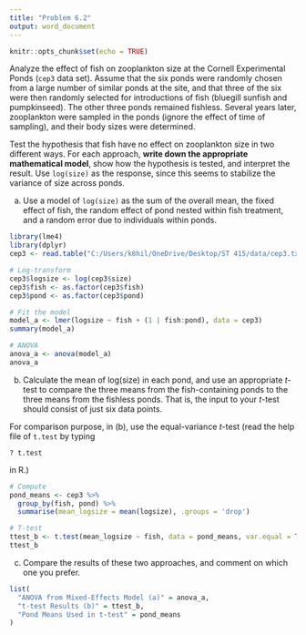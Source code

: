 ---
title: "Problem 6.2"
output: word_document
---

```{r setup, include=FALSE}
knitr::opts_chunk$set(echo = TRUE)
```

Analyze the effect of fish on zooplankton size at the Cornell Experimental Ponds
(`cep3` data set). Assume that the six ponds were randomly chosen from a large
number of similar ponds at the site, and that three of the six were then
randomly selected for introductions of fish (bluegill sunfish and pumpkinseed).
The other three ponds remained fishless. Several years later, zooplankton were
sampled in the ponds (ignore the effect of time of sampling), and their body
sizes were determined.

Test the hypothesis that fish have no effect on zooplankton size in two
different ways. For each approach, **write down the appropriate mathematical
model**, show how the hypothesis is tested, and interpret the result. Use
`log(size)` as the response, since this seems to stabilize the variance of size
across ponds.


(a)  Use a model of `log(size)` as the sum of the overall mean, the fixed effect of fish,
the random effect of pond nested within fish treatment, and a random error due to
individuals within ponds.

```{r}
library(lme4)
library(dplyr)
cep3 <- read.table("C:/Users/k8hil/OneDrive/Desktop/ST 415/data/cep3.txt", header = TRUE)

# Log-transform
cep3$logsize <- log(cep3$size)
cep3$fish <- as.factor(cep3$fish)
cep3$pond <- as.factor(cep3$pond)

# Fit the model
model_a <- lmer(logsize ~ fish + (1 | fish:pond), data = cep3)
summary(model_a)

# ANOVA
anova_a <- anova(model_a)
anova_a
```


(b)  Calculate the mean of log(size) in each pond, and use an appropriate
$t$-test to compare the three means from the fish-containing ponds to the three
means from the fishless ponds. That is, the input to your $t$-test should
consist of just six data points.

For comparison purpose, in (b), use the equal-variance $t$-test (read the help file of `t.test` by typing
```
? t.test
```
in R.)

```{r}
# Compute
pond_means <- cep3 %>%
  group_by(fish, pond) %>%
  summarise(mean_logsize = mean(logsize), .groups = 'drop')

# T-test
ttest_b <- t.test(mean_logsize ~ fish, data = pond_means, var.equal = TRUE)
ttest_b
```


(c) Compare the results of these two approaches, and comment on which one you
prefer.

```{r}
list(
  "ANOVA from Mixed-Effects Model (a)" = anova_a,
  "t-test Results (b)" = ttest_b,
  "Pond Means Used in t-test" = pond_means
)
```

